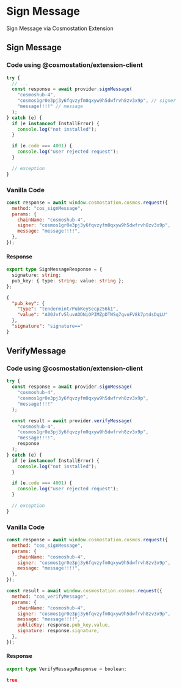 # Sign Message

Sign Message via Cosmostation Extension

## Sign Message

### Code using @cosmostation/extension-client

```typescript
try {
  // ...
  const response = await provider.signMessage(
    "cosmoshub-4",
    "cosmos1gr0e3pj3y6fqvzyfm0qxyw9h5dwfrvh8zv3x9p", // signer
    "message!!!!" // message
  );
} catch (e) {
  if (e instanceof InstallError) {
    console.log("not installed");
  }

  if (e.code === 4001) {
    console.log("user rejected request");
  }

  // exception
}
```

### Vanilla Code

```javascript
const response = await window.cosmostation.cosmos.request({
  method: "cos_signMessage",
  params: {
    chainName: "cosmoshub-4",
    signer: "cosmos1gr0e3pj3y6fqvzyfm0qxyw9h5dwfrvh8zv3x9p",
    message: "message!!!!",
  },
});
```

#### Response

```typescript filename=Model
export type SignMessageResponse = {
  signature: string;
  pub_key: { type: string; value: string };
};
```

```json filename=Example
{
  "pub_key": {
    "type": "tendermint/PubKeySecp256k1",
    "value": "A00Jvfv5luvAODNiOPIMZpDTWSq7qvoFV8k7ptdsDqLU"
  },
  "signature": "signature=="
}
```

## VerifyMessage

### Code using @cosmostation/extension-client

```typescript
try {
  const response = await provider.signMessage(
    "cosmoshub-4",
    "cosmos1gr0e3pj3y6fqvzyfm0qxyw9h5dwfrvh8zv3x9p",
    "message!!!!"
  );

  const result = await provider.verifyMessage(
    "cosmoshub-4",
    "cosmos1gr0e3pj3y6fqvzyfm0qxyw9h5dwfrvh8zv3x9p",
    "message!!!!",
    response
  );
} catch (e) {
  if (e instanceof InstallError) {
    console.log("not installed");
  }

  if (e.code === 4001) {
    console.log("user rejected request");
  }

  // exception
}
```

### Vanilla Code

```javascript
const response = await window.cosmostation.cosmos.request({
  method: "cos_signMessage",
  params: {
    chainName: "cosmoshub-4",
    signer: "cosmos1gr0e3pj3y6fqvzyfm0qxyw9h5dwfrvh8zv3x9p",
    message: "message!!!!",
  },
});

const result = await window.cosmostation.cosmos.request({
  method: "cos_verifyMessage",
  params: {
    chainName: "cosmoshub-4",
    signer: "cosmos1gr0e3pj3y6fqvzyfm0qxyw9h5dwfrvh8zv3x9p",
    message: "message!!!!",
    publicKey: response.pub_key.value,
    signature: response.signature,
  },
});
```

#### Response

```typescript filename=Model
export type VerifyMessageResponse = boolean;
```

```json filename=Example
true
```
